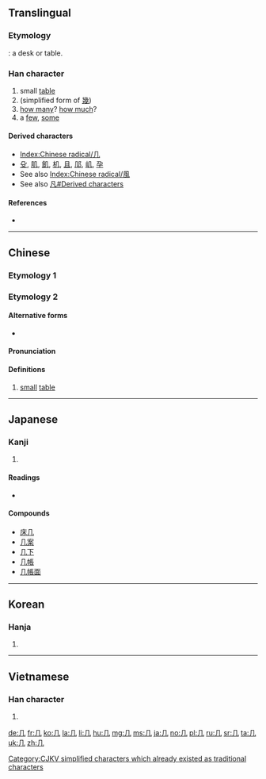 <!--{{also|幾}} (different character in Japan)-->
{{also|凡|凢|儿|幾}}
==Translingual==
{{stroke order|type=animate}}

===Etymology===
{{Han etyl}}
{{liushu|p}}: a desk or table.

===Han character===
{{Han char|rn=16|rad=几|as=00|sn=2|four=77210|canj=HN}}

# small [[table]]
# (simplified form of [[幾]])
# [[how many]]? [[how much]]?
# a [[few]], [[some]]

====Derived characters====
* [[Index:Chinese radical/几]]
* [[殳]], [[肌]], [[飢]], [[机]], [[且]], [[䢳]], [[㞦]], [[孕]]
* See also [[Index:Chinese radical/風]]
* See also [[凡#Derived characters]]

====References====
* {{Han ref|kx=0133.570|dkj=01737|dj=0299.080|hdz=10275.190|uh=51E0|ud=20960|bh=A44C|bd=42060}}

----

==Chinese==

===Etymology 1===
{{zh-see|幾}}

===Etymology 2===
{{zh-forms}}

====Alternative forms====
* {{zh-l|𠀃}}

====Pronunciation====
{{zh-pron
|m=jī
|ma=y
|c=gei1
|mn=kí
|w=2qi
|mc=y
|oc=y
|cat=n
}}

====Definitions====
{{zh-hanzi}}

# [[small]] [[table]]
#: {{zh-l|茶几|chájī|tea table}}

----

==Japanese==

===Kanji===
{{ja-kanji|grade=|rs=几00}}

# {{defn|lang=ja|sort=几00}}

====Readings====
* {{ja-readings|on=[[き]] (ki)|kun=[[つくえ]] (tsukue)}}

====Compounds====
* [[床几]]
* [[几案]]
* [[几下]]
* [[几帳]]
* [[几帳面]]

----

==Korean==

===Hanja===
{{ko-hanja|hangeul=궤|rv=gwe|mr=kwe}}

# {{defn|lang=ko|sort=几00}}

----

==Vietnamese==

===Han character===
{{vi-hantu|[[kỉ]]|rs=几00}}

# {{defn|lang=vi|sort=几00}}

[[Category:CJKV radicals| ]]
[[Category:CJKV simplified characters which already existed as traditional characters]]

[[de:几]]
[[fr:几]]
[[ko:几]]
[[la:几]]
[[li:几]]
[[hu:几]]
[[mg:几]]
[[ms:几]]
[[ja:几]]
[[no:几]]
[[pl:几]]
[[ru:几]]
[[sr:几]]
[[ta:几]]
[[uk:几]]
[[zh:几]]